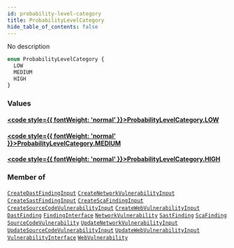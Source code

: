 ```yaml
---
id: probability-level-category
title: ProbabilityLevelCategory
hide_table_of_contents: false
---
```








No description

```graphql
enum ProbabilityLevelCategory {
  LOW
  MEDIUM
  HIGH
}
```


### Values

#### [<code style={{ fontWeight: 'normal' }}>ProbabilityLevelCategory.<b>LOW</b></code>](#) 
> 
> 

#### [<code style={{ fontWeight: 'normal' }}>ProbabilityLevelCategory.<b>MEDIUM</b></code>](#) 
> 
> 

#### [<code style={{ fontWeight: 'normal' }}>ProbabilityLevelCategory.<b>HIGH</b></code>](#) 
> 
> 



### Member of

[`CreateDastFindingInput`](/api/graphql/documentation/inputs/create-dast-finding-input)  <Badge class="secondary" text="input"/><Bullet />[`CreateNetworkVulnerabilityInput`](/api/graphql/documentation/inputs/create-network-vulnerability-input)  <Badge class="secondary" text="input"/><Bullet />[`CreateSastFindingInput`](/api/graphql/documentation/inputs/create-sast-finding-input)  <Badge class="secondary" text="input"/><Bullet />[`CreateScaFindingInput`](/api/graphql/documentation/inputs/create-sca-finding-input)  <Badge class="secondary" text="input"/><Bullet />[`CreateSourceCodeVulnerabilityInput`](/api/graphql/documentation/inputs/create-source-code-vulnerability-input)  <Badge class="secondary" text="input"/><Bullet />[`CreateWebVulnerabilityInput`](/api/graphql/documentation/inputs/create-web-vulnerability-input)  <Badge class="secondary" text="input"/><Bullet />[`DastFinding`](/api/graphql/documentation/objects/dast-finding)  <Badge class="secondary" text="object"/><Bullet />[`FindingInterface`](/api/graphql/documentation/interfaces/finding-interface)  <Badge class="secondary" text="interface"/><Bullet />[`NetworkVulnerability`](/api/graphql/documentation/objects/network-vulnerability)  <Badge class="secondary" text="object"/><Bullet />[`SastFinding`](/api/graphql/documentation/objects/sast-finding)  <Badge class="secondary" text="object"/><Bullet />[`ScaFinding`](/api/graphql/documentation/objects/sca-finding)  <Badge class="secondary" text="object"/><Bullet />[`SourceCodeVulnerability`](/api/graphql/documentation/objects/source-code-vulnerability)  <Badge class="secondary" text="object"/><Bullet />[`UpdateNetworkVulnerabilityInput`](/api/graphql/documentation/inputs/update-network-vulnerability-input)  <Badge class="secondary" text="input"/><Bullet />[`UpdateSourceCodeVulnerabilityInput`](/api/graphql/documentation/inputs/update-source-code-vulnerability-input)  <Badge class="secondary" text="input"/><Bullet />[`UpdateWebVulnerabilityInput`](/api/graphql/documentation/inputs/update-web-vulnerability-input)  <Badge class="secondary" text="input"/><Bullet />[`VulnerabilityInterface`](/api/graphql/documentation/interfaces/vulnerability-interface)  <Badge class="secondary" text="interface"/><Bullet />[`WebVulnerability`](/api/graphql/documentation/objects/web-vulnerability)  <Badge class="secondary" text="object"/>



